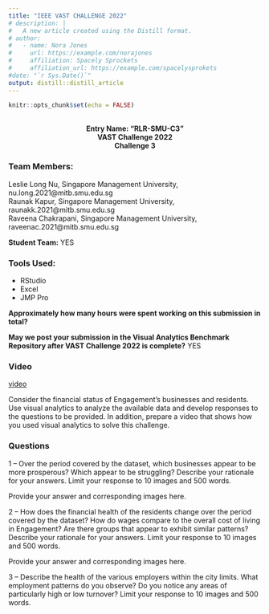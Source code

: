 ```yaml
---
title: "IEEE VAST CHALLENGE 2022"
# description: |
#   A new article created using the Distill format.
# author:
#   - name: Nora Jones 
#     url: https://example.com/norajones
#     affiliation: Spacely Sprockets
#     affiliation_url: https://example.com/spacelysprokets
#date: "`r Sys.Date()`"
output: distill::distill_article
---
```


```r
knitr::opts_chunk$set(echo = FALSE)
```

<p
align="center">

<b>            </b>  
<b> Entry Name:  "RLR-SMU-C3" </b>  
<b> VAST Challenge 2022 </b>  
<b> Challenge 3 </b>
</p>


### Team Members:

Leslie Long Nu, Singapore Management University, nu.long.2021@mitb.smu.edu.sg  
Raunak Kapur, Singapore Management University, raunakk.2021@mitb.smu.edu.sg  
Raveena Chakrapani, Singapore Management University, raveenac.2021@mitb.smu.edu.sg

**Student Team:** YES

### Tools Used:

+ RStudio  
+ Excel  
+ JMP Pro  

**Approximately how many hours were spent working on this submission in total?** 

**May we post your submission in the Visual Analytics Benchmark Repository after VAST Challenge 2022 is complete?** YES 

### Video

[video](http://www.westbirmingham.ac.uk/uwb-smith-mc2-video.wmv)

Consider the financial status of Engagement’s businesses and residents. Use visual analytics to analyze the available data and develop responses to the questions to be provided. In addition, prepare a video that shows how you used visual analytics to solve this challenge. 

### Questions

1 – Over the period covered by the dataset, which businesses appear to be more prosperous? Which appear to be struggling? Describe your rationale for your answers. Limit your response to 10 images and 500 words.

 

Provide your answer and corresponding images here.

2 – How does the financial health of the residents change over the period covered by the dataset? How do wages compare to the overall cost of living in Engagement? Are there groups that appear to exhibit similar patterns? Describe your rationale for your answers. Limit your response to 10 images and 500 words.

 

Provide your answer and corresponding images here.

3 – Describe the health of the various employers within the city limits. What employment patterns do you observe? Do you notice any areas of particularly high or low turnover? Limit your response to 10 images and 500 words.





